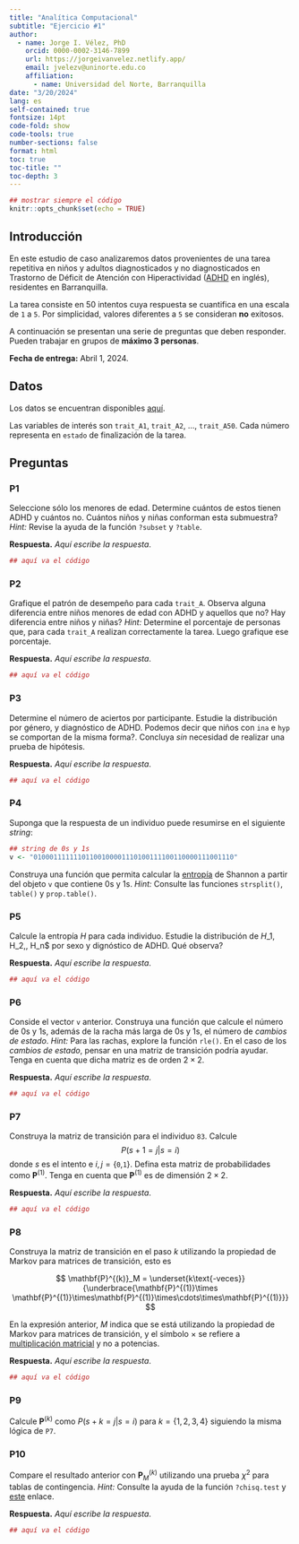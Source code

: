 ```yaml
---
title: "Analítica Computacional"
subtitle: "Ejercicio #1"
author:
  - name: Jorge I. Vélez, PhD
    orcid: 0000-0002-3146-7899
    url: https://jorgeivanvelez.netlify.app/
    email: jvelezv@uninorte.edu.co
    affiliation: 
      - name: Universidad del Norte, Barranquilla
date: "3/20/2024"
lang: es
self-contained: true
fontsize: 14pt
code-fold: show
code-tools: true
number-sections: false
format: html
toc: true
toc-title: ""
toc-depth: 3
---
```


```r
## mostrar siempre el código
knitr::opts_chunk$set(echo = TRUE)
```


## Introducción

En este estudio de caso analizaremos datos provenientes de una tarea repetitiva en niños y adultos diagnosticados y no diagnosticados en Trastorno de Déficit de Atención con Hiperactividad ([ADHD](https://www.cdc.gov/ncbddd/Spanish/adhd/facts.html) en inglés), residentes en Barranquilla.

La tarea consiste en 50 intentos cuya respuesta se cuantifica en una escala de `1` a `5`. Por simplicidad, valores diferentes a `5` se consideran **no** exitosos.

A continuación se presentan una serie de preguntas que deben responder. Pueden trabajar en grupos de **máximo 3 personas**.

**Fecha de entrega:** Abril 1, 2024.


## Datos

Los datos se encuentran disponibles [aquí](https://www.dropbox.com/scl/fi/w3gyohi6gxlx8a5gqewd1/taskA.txt?rlkey=gtlegctvjc1igec75v137a194&dl=0). 

Las variables de interés son `trait_A1`, `trait_A2`, $...$, `trait_A50`.  Cada número representa en `estado` de finalización de la tarea.  


## Preguntas

### P1

Seleccione sólo los menores de edad. Determine cuántos de estos tienen ADHD y cuántos no. Cuántos niños y niñas conforman esta submuestra? *Hint:* Revise la ayuda de la función `?subset` y `?table`.

**Respuesta.**  _Aquí escribe la respuesta_.

```r
## aquí va el código
```


### P2

Grafique el patrón de desempeño para cada `trait_A`.  Observa alguna diferencia entre niños menores de edad con ADHD y aquellos que no?  Hay diferencia entre niños y niñas?  _Hint:_ Determine el porcentaje de personas que, para cada `trait_A` realizan correctamente la tarea. Luego grafique ese porcentaje.


**Respuesta.**  _Aquí escribe la respuesta_.

```r
## aquí va el código
```


### P3

Determine el número de aciertos por participante.  Estudie la distribución por género, y diagnóstico de ADHD. Podemos decir que niños con `ina` e `hyp` se comportan de la misma forma?. Concluya _sin_ necesidad de realizar una prueba de hipótesis.


**Respuesta.**  _Aquí escribe la respuesta_.

```r
## aquí va el código
```


### P4

Suponga que la respuesta de un individuo puede resumirse en el siguiente _string_:

```r
## string de 0s y 1s
v <- "01000111111101100100001110100111100110000111001110"
```

Construya una función que permita calcular la [entropía](https://en.wikipedia.org/wiki/Entropy_(information_theory)#Definition) de Shannon a partir del objeto `v` que contiene 0s y 1s. *Hint:* Consulte las funciones `strsplit()`, `table()` y `prop.table()`. 


### P5

Calcule la entropía $H$ para cada individuo. Estudie la distribución de $H$_1, H_2,\ldots, H_n$ por sexo y dignóstico de ADHD.  Qué observa? 


**Respuesta.**  _Aquí escribe la respuesta_.

```r
## aquí va el código
```


### P6

Conside el vector `v` anterior. Construya una función que calcule el número de 0s y 1s, además de la racha más larga de 0s y 1s, el número de _cambios de estado_. *Hint:* Para las rachas, explore la función `rle()`. En el caso de los _cambios de estado_, pensar en una matriz de transición podría ayudar. Tenga en cuenta que dicha matriz es de orden $2\times 2$.


**Respuesta.**  _Aquí escribe la respuesta_.

```r
## aquí va el código
```

### P7

Construya la matriz de transición para el individuo `83`. Calcule $$P(s+1 = j | s = i)$$ donde $s$ es el intento e $i,j=\{$`0`,`1`$\}$. Defina esta matriz de probabilidades como $\mathbf{P}^{(1)}$. Tenga en cuenta que $\mathbf{P}^{(1)}$ es de dimensión $2\times 2$.

**Respuesta.**  _Aquí escribe la respuesta_.

```r
## aquí va el código
```

### P8

Construya la matriz de transición en el paso $k$ utilizando la propiedad de Markov para matrices de transición, esto es 
  
  $$
  \mathbf{P}^{(k)}_M = \underset{k\text{-veces}}{\underbrace{\mathbf{P}^{(1)}\times \mathbf{P}^{(1)}\times\mathbf{P}^{(1)}\times\cdots\times\mathbf{P}^{(1)}}}
  $$ 

  En la expresión anterior, $M$ indica que se está utilizando la propiedad de Markov para matrices de transición, y el símbolo $\times$ se refiere a [multiplicación matricial](https://www.mathsisfun.com/algebra/matrix-multiplying.html) y no a potencias.
  
**Respuesta.**  _Aquí escribe la respuesta_.

```r
## aquí va el código
```
  
### P9

Calcule $\mathbf{P}^{(k)}$ como $P(s+k = j | s = i)$ para $k=\{1,2,3,4\}$ siguiendo la misma lógica de `P7`. 

### P10

Compare el resultado anterior con $\mathbf{P}^{(k)}_M$ utilizando una prueba $\chi^2$ para tablas de contingencia. *Hint:* Consulte la ayuda de la función `?chisq.test` y [este](https://www.juntadeandalucia.es/averroes/centros-tic/14002996/helvia/aula/archivos/repositorio/250/295/html/estadistica/bondad.htm) enlace.

**Respuesta.**  _Aquí escribe la respuesta_.

```r
## aquí va el código
```